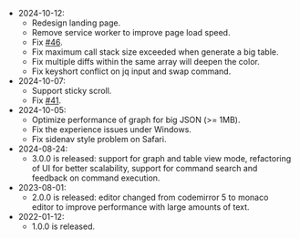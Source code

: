 - 2024-10-12:
  - Redesign landing page.
  - Remove service worker to improve page load speed.
  - Fix [#46](https://github.com/loggerhead/json4u/pull/46).
  - Fix maximum call stack size exceeded when generate a big table.
  - Fix multiple diffs within the same array will deepen the color.
  - Fix keyshort conflict on jq input and swap command.
- 2024-10-07:
  - Support sticky scroll.
  - Fix [#41](https://github.com/loggerhead/json4u/pull/41).
- 2024-10-05:
  - Optimize performance of graph for big JSON (>= 1MB).
  - Fix the experience issues under Windows.
  - Fix sidenav style problem on Safari.
- 2024-08-24:
  - 3.0.0 is released: support for graph and table view mode, refactoring of UI for better scalability, support for command search and feedback on command execution.
- 2023-08-01:
  - 2.0.0 is released: editor changed from codemirror 5 to monaco editor to improve performance with large amounts of text.
- 2022-01-12:
  - 1.0.0 is released.
